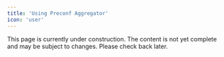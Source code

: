 ```yaml
---
title: 'Using Preconf Aggregator'
icon: 'user'
---
```


<Warning>
  This page is currently under construction. The content is not yet complete and may be subject to changes. Please check back later.
</Warning>